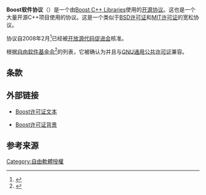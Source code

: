 {{NoteTA|G1=IT|G2=FL}}
{{Infobox software license
| name = Boost软件协议
| author = [[Boost_C++_Libraries|Boost.org]]
| version = 1.0
| copyright = 
| date = 2003
| OSI approved = 是
| Debian approved = 是
| Free Software = 是
| GPL compatible = 是
| copyleft = 否
| linking = 可以
}}

'''Boost软件协议'''（'''{{lang|en|Boost Software License}}'''）是一个由[[Boost_C++_Libraries|Boost C++ Libraries]]使用的[[开源协议|开源协议]]。这也是一个大量开源C++项目使用的协议。这是一个类似于[[BSD许可证|BSD许可证]]和[[MIT许可证|MIT许可证]]的宽松协议。

协议自2008年2月<ref>{{Cite web |url=http://lists.boost.org/Archives/boost/2008/02/133103.php |title=Boost邮件列表存档 |accessdate=2010-06-05 |archive-date=2011-06-09 |archive-url=https://web.archive.org/web/20110609020401/http://lists.boost.org/Archives/boost/2008/02/133103.php |dead-url=no }}</ref>已经被[[开放源代码促进会|开放源代码促进会]]核准。

根据[[自由软件基金会|自由软件基金会]]<ref>{{Cite web |url=http://www.fsf.org/licensing/licenses/ |title=自由软件基金会协议列表 |accessdate=2010-06-05 |archive-date=2010-03-10 |archive-url=https://web.archive.org/web/20100310233926/http://www.fsf.org/licensing/licenses/ |dead-url=no }}</ref>的列表，它被确认为{{le|自由软件协议|Free-software license}}并且与[[GNU通用公共许可证|GNU通用公共许可证]]兼容。

{{clear}}

== 条款 ==

{{Quote|Boost Software License - Version 1.0 - August 17th, 2003<br/>
<br/>
Permission is hereby granted, free of charge, to any person or organization obtaining a copy of the software and accompanying documentation covered by this license (the "Software") to use, reproduce, display, distribute, execute, and transmit the Software, and to prepare derivative works of the Software, and to permit third-parties to whom the Software is furnished to do so, all subject to the following:<br/>
The copyright notices in the Software and this entire statement, including the above license grant, this restriction and the following disclaimer, must be included in all copies of the Software, in whole or in part, and all derivative works of the Software, unless such copies or derivative works are solely in the form of machine-executable object code generated by a source language processor.<br/>
<br/>
THE SOFTWARE IS PROVIDED "AS IS", WITHOUT WARRANTY OF ANY KIND, EXPRESS OR IMPLIED, INCLUDING BUT NOT LIMITED TO THE WARRANTIES OF MERCHANTABILITY, FITNESS FOR A PARTICULAR PURPOSE, TITLE AND NON-INFRINGEMENT. IN NO EVENT SHALL THE COPYRIGHT HOLDERS OR ANYONE DISTRIBUTING THE SOFTWARE BE LIABLE FOR ANY DAMAGES OR OTHER LIABILITY, WHETHER IN CONTRACT, TORT OR OTHERWISE, ARISING FROM, OUT OF OR IN CONNECTION WITH THE SOFTWARE OR THE USE OR OTHER DEALINGS IN THE SOFTWARE.}}

== 外部链接 ==

*{{en icon}}[http://www.boost.org/LICENSE_1_0.txt Boost许可证文本]{{Wayback|url=http://www.boost.org/LICENSE_1_0.txt |date=20100526085919 }}
*{{en icon}}[http://www.boost.org/more/license_info.html Boost许可证背景]{{Wayback|url=http://www.boost.org/more/license_info.html |date=20080829215930 }}

== 参考来源 ==

{{reflist}}

[[Category:自由軟體授權|Category:自由軟體授權]]

{{free-software-stub}}